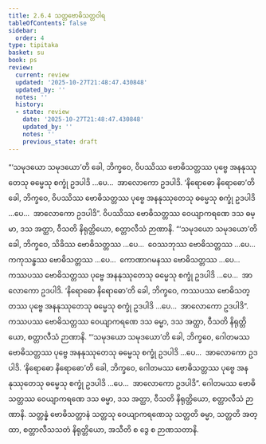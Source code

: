 ```yaml
---
title: 2.6.4 သတ္တဗောဓိသတ္တဝါရ
tableOfContents: false
sidebar:
  order: 4
type: tipitaka
basket: su
book: ps
review:
  current: review
  updated: '2025-10-27T21:48:47.430848'
  updated_by: ''
  notes: ''
  history:
  - state: review
    date: '2025-10-27T21:48:47.430848'
    updated_by: ''
    notes: ''
    previous_state: draft
---
```



<ReviewStatus review={frontmatter.review} showDetails={true} />

<HypothesisAnnotation frontmatter={frontmatter} />

<DynamicBreadcrumb />

<Division number="33" book="ps" e="ch" v="26" p="36">

<Paragraph number="1602" book="ps">
“‘သမုဒယော သမုဒယော’တိ ခေါ, ဘိက္ခဝေ, ဝိပဿိဿ ဗောဓိသတ္တဿ ပုဗ္ဗေ အနနုဿုတေသု ဓမ္မေသု စက္ခုံ ဥဒပါဒိ …ပေ…  အာလောကော ဥဒပါဒိ. ‘နိရောဓော နိရောဓော’တိ ခေါ, ဘိက္ခဝေ, ဝိပဿိဿ ဗောဓိသတ္တဿ ပုဗ္ဗေ အနနုဿုတေသု ဓမ္မေသု စက္ခုံ ဥဒပါဒိ …ပေ…  အာလောကော ဥဒပါဒိ”. ဝိပဿိဿ ဗောဓိသတ္တဿ ဝေယျာကရဏေ ဒသ ဓမ္မာ, ဒသ အတ္ထာ, ဝီသတိ နိရုတ္တိယော, စတ္တာလီသံ ဉာဏာနိ.
</Paragraph>

<Paragraph number="1603" book="ps">
“‘သမုဒယော သမုဒယော’တိ ခေါ, ဘိက္ခဝေ, သိခိဿ ဗောဓိသတ္တဿ …ပေ…  ဝေဿဘုဿ ဗောဓိသတ္တဿ …ပေ…  ကကုသန္ဓဿ ဗောဓိသတ္တဿ …ပေ…  ကောဏာဂမနဿ ဗောဓိသတ္တဿ …ပေ…  ကဿပဿ ဗောဓိသတ္တဿ ပုဗ္ဗေ အနနုဿုတေသု ဓမ္မေသု စက္ခုံ ဥဒပါဒိ …ပေ…  အာလောကော ဥဒပါဒိ. ‘နိရောဓော နိရောဓော’တိ ခေါ, ဘိက္ခဝေ, ကဿပဿ ဗောဓိသတ္တဿ ပုဗ္ဗေ အနနုဿုတေသု ဓမ္မေသု စက္ခုံ ဥဒပါဒိ …ပေ…  အာလောကော ဥဒပါဒိ”. ကဿပဿ ဗောဓိသတ္တဿ ဝေယျာကရဏေ ဒသ ဓမ္မာ, ဒသ အတ္ထာ, ဝီသတိ နိရုတ္တိယော, စတ္တာလီသံ ဉာဏာနိ.
</Paragraph>

<Paragraph number="1604" book="ps">
“‘သမုဒယော သမုဒယော’တိ ခေါ, ဘိက္ခဝေ, ဂေါတမဿ ဗောဓိသတ္တဿ ပုဗ္ဗေ အနနုဿုတေသု ဓမ္မေသု စက္ခုံ ဥဒပါဒိ …ပေ…  အာလောကော ဥဒပါဒိ. ‘နိရောဓော နိရောဓော’တိ ခေါ, ဘိက္ခဝေ, ဂေါတမဿ ဗောဓိသတ္တဿ ပုဗ္ဗေ အနနုဿုတေသု ဓမ္မေသု စက္ခုံ ဥဒပါဒိ …ပေ…  အာလောကော ဥဒပါဒိ”. ဂေါတမဿ ဗောဓိသတ္တဿ ဝေယျာကရဏေ ဒသ ဓမ္မာ, ဒသ အတ္ထာ, ဝီသတိ နိရုတ္တိယော, စတ္တာလီသံ ဉာဏာနိ.
</Paragraph>

<Paragraph number="1605" book="ps">
သတ္တန္နံ ဗောဓိသတ္တာနံ သတ္တသု ဝေယျာကရဏေသု သတ္တတိ ဓမ္မာ, သတ္တတိ အတ္ထာ, စတ္တာလီသသတံ နိရုတ္တိယော, အသီတိ စ ဒွေ စ ဉာဏသတာနိ.
</Paragraph>
</Division>